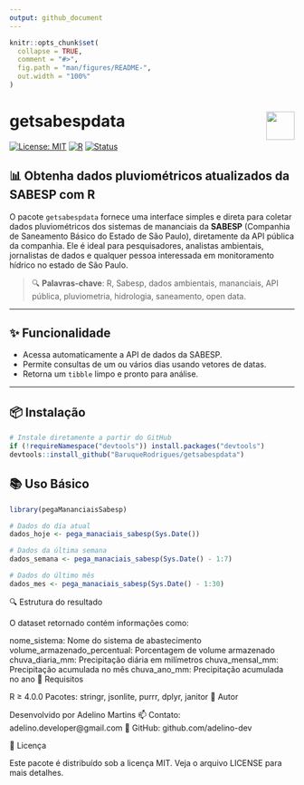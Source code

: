 ```yaml
---
output: github_document
---
```


<!-- README.md is generated from README.Rmd. Please edit that file -->

```r
knitr::opts_chunk$set(
  collapse = TRUE,
  comment = "#>",
  fig.path = "man/figures/README-",
  out.width = "100%"
)
```

# getsabespdata <img src="https://www.r-project.org/logo/Rlogo.png" align="right" height="50"/>

[![License: MIT](https://img.shields.io/badge/License-MIT-blue.svg)](LICENSE)
[![R](https://img.shields.io/badge/R-≥%204.0.0-blue)](https://www.r-project.org/)
[![Status](https://img.shields.io/badge/status-active-brightgreen.svg)]()

## 📊 Obtenha dados pluviométricos atualizados da SABESP com R

O pacote `getsabespdata` fornece uma interface simples e direta para coletar dados pluviométricos dos sistemas de mananciais da **SABESP** (Companhia de Saneamento Básico do Estado de São Paulo), diretamente da API pública da companhia. Ele é ideal para pesquisadores, analistas ambientais, jornalistas de dados e qualquer pessoa interessada em monitoramento hídrico no estado de São Paulo.

> 🔍 **Palavras-chave**: R, Sabesp, dados ambientais, mananciais, API pública, pluviometria, hidrologia, saneamento, open data.

---

## ✨ Funcionalidade

- Acessa automaticamente a API de dados da SABESP.
- Permite consultas de um ou vários dias usando vetores de datas.
- Retorna um `tibble` limpo e pronto para análise.

---

## 📦 Instalação

```r
# Instale diretamente a partir do GitHub
if (!requireNamespace("devtools")) install.packages("devtools")
devtools::install_github("BaruqueRodrigues/getsabespdata")
```

## 📚 Uso Básico

```r
library(pegaMananciaisSabesp)

# Dados do dia atual
dados_hoje <- pega_manaciais_sabesp(Sys.Date())

# Dados da última semana
dados_semana <- pega_manaciais_sabesp(Sys.Date() - 1:7)

# Dados do último mês
dados_mes <- pega_manaciais_sabesp(Sys.Date() - 1:30)
```

🔍 Estrutura do resultado

O dataset retornado contém informações como:

nome_sistema: Nome do sistema de abastecimento
volume_armazenado_percentual: Porcentagem de volume armazenado
chuva_diaria_mm: Precipitação diária em milímetros
chuva_mensal_mm: Precipitação acumulada no mês
chuva_ano_mm: Precipitação acumulada no ano
🧠 Requisitos

R ≥ 4.0.0
Pacotes: stringr, jsonlite, purrr, dplyr, janitor
👤 Autor

Desenvolvido por Adelino Martins
📫 Contato: adelino.developer@gmail.com
🔗 GitHub: github.com/adelino-dev

📄 Licença

Este pacote é distribuído sob a licença MIT. Veja o arquivo LICENSE para mais detalhes.
